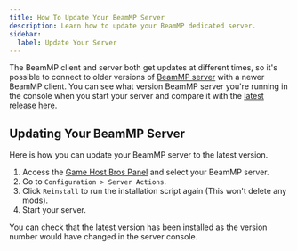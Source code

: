```yaml
---
title: How To Update Your BeamMP Server
description: Learn how to update your BeamMP dedicated server.
sidebar:
  label: Update Your Server
---
```


The BeamMP client and server both get updates at different times, so it's possible to connect to older versions of [BeamMP server](https://www.gamehostbros.com/beammp-server-hosting/) with a newer BeamMP client. You can see what version BeamMP server you're running in the console when you start your server and compare it with the [latest release here](https://github.com/BeamMP/BeamMP-Server/releases).

## Updating Your BeamMP Server

Here is how you can update your BeamMP server to the latest version.
<Steps>
1. Access the [Game Host Bros Panel](https://panel.gamehostbros.com/) and select your BeamMP server.
2. Go to `Configuration > Server Actions`.
3. Click `Reinstall` to run the installation script again (This won't delete any mods).
4. Start your server.
</Steps>
You can check that the latest version has been installed as the version number would have changed in the server console.